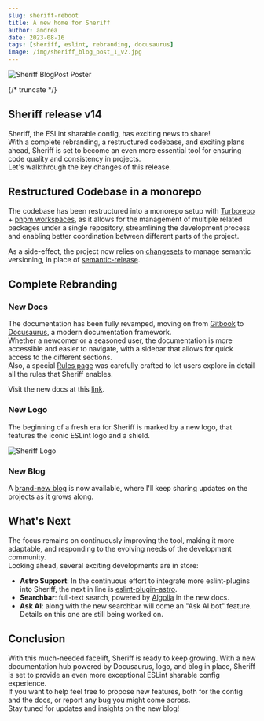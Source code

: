 ```yaml
---
slug: sheriff-reboot
title: A new home for Sheriff
author: andrea
date: 2023-08-16
tags: [sheriff, eslint, rebranding, docusaurus]
image: /img/sheriff_blog_post_1_v2.jpg
---
```


![Sheriff BlogPost Poster](/img/sheriff_blog_post_1_v2.jpg)

{/* truncate */}

## Sheriff release v14

Sheriff, the ESLint sharable config, has exciting news to share!<br />
With a complete rebranding, a restructured codebase, and exciting plans ahead, Sheriff is set to become an even more essential tool for ensuring code quality and consistency in projects.<br />
Let's walkthrough the key changes of this release.

## Restructured Codebase in a monorepo

The codebase has been restructured into a monorepo setup with [Turborepo](https://turbo.build/repo) + [pnpm workspaces](https://pnpm.io/workspaces), as it allows for the management of multiple related packages under a single repository, streamlining the development process and enabling better coordination between different parts of the project.

As a side-effect, the project now relies on [changesets](https://github.com/changesets/changesets) to manage semantic versioning, in place of [semantic-release](https://github.com/semantic-release/semantic-release).

## Complete Rebranding

### New Docs

The documentation has been fully revamped, moving on from [Gitbook](https://www.gitbook.com/) to [Docusaurus](https://docusaurus.io/), a modern documentation framework.<br/>
Whether a newcomer or a seasoned user, the documentation is more accessible and easier to navigate, with a sidebar that allows for quick access to the different sections.<br/>
Also, a special [Rules page](https://www.eslint-config-sheriff.dev/docs/rules) was carefully crafted to let users explore in detail all the rules that Sheriff enables.

Visit the new docs at this [link](https://www.eslint-config-sheriff.dev).

### New Logo

The beginning of a fresh era for Sheriff is marked by a new logo, that features the iconic ESLint logo and a shield.

![Sheriff Logo](/img/sheriff-logo.svg)

### New Blog

A [brand-new blog](https://www.eslint-config-sheriff.dev/blog) is now available, where I'll keep sharing updates on the projects as it grows along.

## What's Next

The focus remains on continuously improving the tool, making it more adaptable, and responding to the evolving needs of the development community.<br />
Looking ahead, several exciting developments are in store:

- **Astro Support**: In the continuous effort to integrate more eslint-plugins into Sheriff, the next in line is [eslint-plugin-astro](https://github.com/ota-meshi/eslint-plugin-astro).
- **Searchbar**: full-text search, powered by [Algolia](https://www.algolia.com/) in the new docs.
- **Ask AI**: along with the new searchbar will come an "Ask AI bot" feature. Details on this one are still being worked on.

## Conclusion

With this much-needed facelift, Sheriff is ready to keep growing. With a new documentation hub powered by Docusaurus, logo, and blog in place, Sheriff is set to provide an even more exceptional ESLint sharable config experience.<br/>
If you want to help feel free to propose new features, both for the config and the docs, or report any bug you might come across.<br/>
Stay tuned for updates and insights on the new blog!